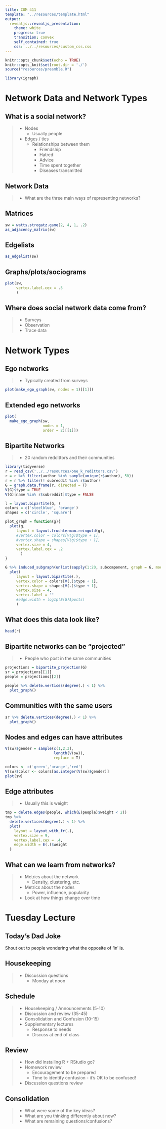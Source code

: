 ```yaml
---
title: COM 411
template: "../resources/template.html"
output: 
  revealjs::revealjs_presentation:
    theme: white
    progress: true
    transition: convex
    self_contained: true
    css: ../../resources/custom_css.css
---
```


```r
knitr::opts_chunk$set(echo = TRUE)
knitr::opts_knit$set(root.dir = './')
source("resources/preamble.R")

library(igraph)
```

# Network Data and Network Types


## What is a social network?

> - Nodes
>	- Usually people
> - Edges / ties
>	- Relationships between them
>	  - Friendship
>	  - Hatred
>	  - Advice
>	  - Time spent together
>	  - Diseases transmitted

## Network Data

> - What are the three main ways of representing networks?

## Matrices

```r
sw = watts.strogatz.game(2, 4, 1, .2)
as_adjacency_matrix(sw)
```

## Edgelists

```r
as_edgelist(sw)

```

## Graphs/plots/sociograms

```r
plot(sw,
     vertex.label.cex = .5
     )
```

## Where does social network data come from?

>- Surveys
>- Observation
>- Trace data

# Network Types

## Ego networks

>- Typically created from surveys

```r
plot(make_ego_graph(sw, nodes = 1)[[1]])

```

## Extended ego networks

```r
plot(
  make_ego_graph(sw, 
                 nodes = 1, 
                 order = 2)[[1]])

```

## Bipartite Networks

>- 20 random reddittors and their communities

<div class='fragment'>
```r
library(tidyverse)
r = read_csv('../../resources/one_k_redittors.csv')
r = r %>% filter(author %in% sample(unique(r$author), 50))
r = r %>% filter(! subreddit %in% r$author)
G = graph.data.frame(r, directed = T)
V(G)$type = TRUE
V(G)[name %in% r$subreddit]$type = FALSE

l = layout.bipartite(G, )
colors = c('steelblue', 'orange')
shapes = c('circle', 'square')
```
```r

plot_graph = function(g){
  plot(g,
     layout = layout.fruchterman.reingold(g),
     #vertex.color = colors[V(g)$type + 1],
     #vertex.shape = shapes[V(g)$type + 1],
     vertex.size = 4,
     vertex.label.cex = .2
       )
}

G %>% induced_subgraph(unlist(sapply(1:20, subcomponent, graph = G, mode = 'out'))) %>%
  plot(
     layout = layout.bipartite(.),
     vertex.color = colors[V(.)$type + 1],
     vertex.shape = shapes[V(.)$type + 1],
     vertex.size = 4,
     vertex.label = ""
     #edge.width = log1p(E(G)$posts)
     )
```
</div>

## What does this data look like?

```r
head(r)
```

## Bipartite networks can be "projected"

>- People who post in the same communities


<div class='fragment'>
```r
projections = bipartite_projection(G)
sr = projections[[1]]
people = projections[[2]]

people %>% delete.vertices(degree(.) < 1) %>%
  plot_graph()
```
</div>

## Communities with the same users

<div class='fragment'>
```r
sr %>% delete.vertices(degree(.) < 1) %>%
  plot_graph()
```
</div>

## Nodes and edges can have attributes

```r
V(sw)$gender = sample(c(1,2,3), 
                      length(V(sw)), 
                      replace = T)

colors <- c('green','orange','red')
V(sw)$color <- colors[as.integer(V(sw)$gender)]
plot(sw)
```

## Edge attributes

>- Usually this is weight

<div class='fragment'>
```r
tmp = delete.edges(people, which(E(people)$weight < 2))
tmp %>%
  delete.vertices(degree(.) < 1) %>%
  plot(
    layout = layout_with_fr(.),
    vertex.size = 9,
    vertex.label.cex = .4,
    edge.width = E(.)$weight
  )
```
</div>

## What can we learn from networks?

> - Metrics about the network
>	- Density, clustering, etc.
> - Metrics about the nodes
>	- Power, influence, popularity
> - Look at how things change over time


# Tuesday Lecture

## Today's Dad Joke

Shout out to people wondering what the opposite of 'in' is.


## Housekeeping

> - Discussion questions
>	- Monday at noon

## Schedule

> - Housekeeping / Announcements (5-10)
> - Discussion and review (35-45)
> - Consolidation and Confusion (10-15)
> - Supplementary lectures
>	- Response to needs
>	- Discuss at end of class


## Review

> - How did installing R + RStudio go?
> - Homework review
>	- Encouragement to be prepared
>	- Time to identify confusion - it's OK to be confused!
> - Discussion questions review

## Consolidation

> - What were some of the key ideas?
> - What are you thinking differently about now?
> - What are remaining questions/confusions?
